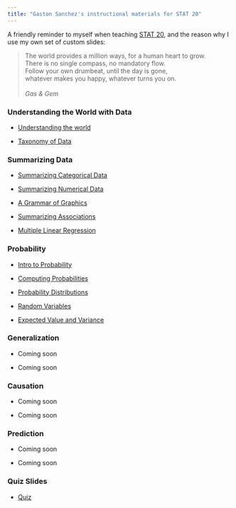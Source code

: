 ```yaml
---
title: "Gaston Sanchez's instructional materials for STAT 20"
---
```


A friendly reminder to myself when teaching [STAT 20](https://stat20.berkeley.edu/), and the reason why I use my own set of custom slides:

>
| The world provides a million ways, for a human heart to grow.
| There is no single compass, no mandatory flow.
|
<!-- | So find your own bright river, and just keep swimming on,
| and let your spirit guide you, into the light of dawn.
|-->
| Follow your own drumbeat, until the day is gone,
| whatever makes you happy, whatever turns you on.
|
| _Gas & Gem_



### Understanding the World with Data

- [Understanding the world](1-questions-and-data/01-understanding-the-world/slides.html){target="_blank"}

- [Taxonomy of Data](1-questions-and-data/02-taxonomy-of-data/slides.html){target="_blank"}


### Summarizing Data

- [Summarizing Categorical Data](2-summarizing-data/01-summarizing-categorical-data/slides.html){target="_blank"}

- [Summarizing Numerical Data](2-summarizing-data/02-summarizing-numerical-data/slides.html){target="_blank"}

- [A Grammar of Graphics](2-summarizing-data/03-a-grammar-of-graphics/slides.html){target="_blank"}

- [Summarizing Associations](2-summarizing-data/06-summarizing-associations/slides.html){target="_blank"}

- [Multiple Linear Regression](2-summarizing-data/07-multiple-linear-regression/slides.html){target="_blank"}


### Probability

- [Intro to Probability](3-probability/01-chance-intro/slides.html){target="_blank"}

- [Computing Probabilities](3-probability/02-cond-prob-indep/slides.html){target="_blank"}

- [Probability Distributions](3-probability/03-probability-dsns/slides.html){target="_blank"}

- [Random Variables](3-probability/04-random-variables/slides.html){target="_blank"}

- [Expected Value and Variance](3-probability/05-ev-sd/slides.html){target="_blank"}


### Generalization

- Coming soon

- Coming soon


### Causation

- Coming soon

- Coming soon


### Prediction

- Coming soon

- Coming soon


### Quiz Slides

- [Quiz](quiz-slides/quiz-slides.html)

